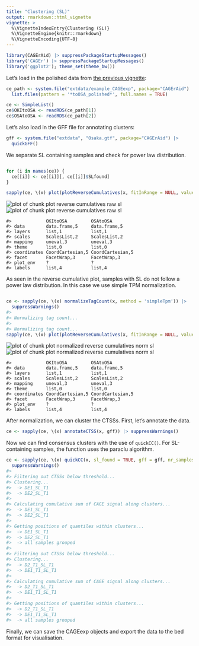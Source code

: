 ```yaml
---
title: "Clustering (SL)"
output: rmarkdown::html_vignette
vignette: >
  %\VignetteIndexEntry{Clustering (SL)}
  %\VignetteEngine{knitr::rmarkdown}
  %\VignetteEncoding{UTF-8}
---
```





```r
library(CAGErAid) |> suppressPackageStartupMessages()
library('CAGEr') |> suppressPackageStartupMessages()
library('ggplot2'); theme_set(theme_bw())
```

Let's load in the polished data from [the previous vignette](vignettes/loading_polishing.Rmd):


```r
ce_path <- system.file("extdata/example_CAGEexp", package="CAGErAid") |>
  list.files(pattern = '*toOSA_polished*', full.names = TRUE)

ce <- SimpleList()
ce$OKItoOSA <- readRDS(ce_path[1])
ce$OSAtoOSA <- readRDS(ce_path[2])
```

Let's also load in the GFF file for annotating clusters:


```r
gff <- system.file("extdata", "Osaka.gtf", package="CAGErAid") |>
  quickGFF()
```

We separate SL containing samples and check for power law distribution.


```r

for (i in names(ce)) {
  ce[[i]] <- ce[[i]][, ce[[i]]$SLfound]
}

sapply(ce, \(x) plot(plotReverseCumulatives(x, fitInRange = NULL, values = 'raw')))
```

![plot of chunk plot reverse cumulatives raw sl](plot reverse cumulatives raw sl-1.png)![plot of chunk plot reverse cumulatives raw sl](plot reverse cumulatives raw sl-2.png)

```
#>             OKItoOSA         OSAtoOSA        
#> data        data.frame,5     data.frame,5    
#> layers      list,1           list,1          
#> scales      ScalesList,2     ScalesList,2    
#> mapping     uneval,3         uneval,3        
#> theme       list,0           list,0          
#> coordinates CoordCartesian,5 CoordCartesian,5
#> facet       FacetWrap,3      FacetWrap,3     
#> plot_env    ?                ?               
#> labels      list,4           list,4
```

As seen in the reverse cumulative plot, samples with SL do not follow a power law distribution. In this case we use simple TPM normalization.


```r

ce <- sapply(ce, \(x) normalizeTagCount(x, method = 'simpleTpm')) |>
  suppressWarnings()
#> 
#> Normalizing tag count...
#> 
#> Normalizing tag count...
sapply(ce, \(x) plot(plotReverseCumulatives(x, fitInRange = NULL, values = 'normalized')))
```

![plot of chunk plot normalized reverse cumulatives norm sl](plot normalized reverse cumulatives norm sl-1.png)![plot of chunk plot normalized reverse cumulatives norm sl](plot normalized reverse cumulatives norm sl-2.png)

```
#>             OKItoOSA         OSAtoOSA        
#> data        data.frame,5     data.frame,5    
#> layers      list,1           list,1          
#> scales      ScalesList,2     ScalesList,2    
#> mapping     uneval,3         uneval,3        
#> theme       list,0           list,0          
#> coordinates CoordCartesian,5 CoordCartesian,5
#> facet       FacetWrap,3      FacetWrap,3     
#> plot_env    ?                ?               
#> labels      list,4           list,4
```

After normalization, we can cluster the CTSSs. First, let's annotate the data.


```r
ce <- sapply(ce, \(x) annotateCTSS(x, gff)) |> suppressWarnings()
```

Now we can find consensus clusters with the use of `quickCC()`. For SL-containing samples, the function uses the paraclu algorithm.


```r
ce <- sapply(ce, \(x) quickCC(x, sl_found = TRUE, gff = gff, nr_samples = 1)) |>
  suppressWarnings()
#> 
#> Filtering out CTSSs below threshold...
#> Clustering...
#> 	-> DE1_SL_T1
#> 	-> DE2_SL_T1
#> 
#> Calculating cumulative sum of CAGE signal along clusters...
#> 	-> DE1_SL_T1
#> 	-> DE2_SL_T1
#> 
#> Getting positions of quantiles within clusters...
#> 	-> DE1_SL_T1
#> 	-> DE2_SL_T1
#> 	-> all samples grouped
#> 
#> Filtering out CTSSs below threshold...
#> Clustering...
#> 	-> D2_T1_SL_T1
#> 	-> DE1_T1_SL_T1
#> 
#> Calculating cumulative sum of CAGE signal along clusters...
#> 	-> D2_T1_SL_T1
#> 	-> DE1_T1_SL_T1
#> 
#> Getting positions of quantiles within clusters...
#> 	-> D2_T1_SL_T1
#> 	-> DE1_T1_SL_T1
#> 	-> all samples grouped
```

Finally, we can save the CAGEexp objects and export the data to the bed format for visualisation.


